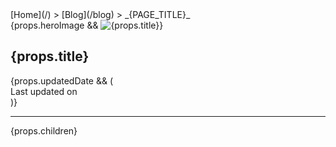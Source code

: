 

<head>
  <BaseHead title={formatTitle(PAGE_TITLE)} description={SITE_DESCRIPTION} />
</head>

<main>
  [Home](/) > [Blog](/blog) > _{PAGE_TITLE}_

  <article>
    <Prose>
      {props.heroImage && <img src={props.heroImage} alt={props.title} class="w-52" />}
      <div class="title">
        <h1 style={{marginBottom: 0}}>{props.title}</h1>
        <div class="date">
          <FormattedDate date={props.pubDate} />
          {props.updatedDate && (
            <div class="last-updated-on">
              Last updated on <FormattedDate date={props.updatedDate} />
            </div>
          )}
        </div>
        <hr />
      </div>
      {props.children}
    </Prose>
  </article>
</main>

<Footer />
